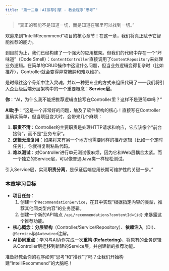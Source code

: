 ```yaml
---
title: "第十二章：AI推荐引擎 - 教会程序“思考”"
---
```


> “真正的智能不是知道一切，而是知道在哪里可以找到一切。”

欢迎来到“IntelliRecommend”项目的核心章节！在这一章，我们将真正赋予它智能推荐的能力。

到目前为止，我们已经构建了一个强大的应用框架。但我们的代码中存在一个“坏味道”（Code Smell）：`ContentController`直接调用了`ContentRepository`来处理业务逻辑。在简单的CRUD操作中这没什么问题，但当业务逻辑变得复杂时（比如推荐），Controller就会变得异常臃肿和难以维护。

是时候往这个骨架中注入灵魂，并以一种更专业的方式来组织代码了——我们将引入企业级后端分层架构中的一个重要概念：**Service层**。

::: {.callout-note title="与AI的对话：为何需要Service层？"}
**你**：“AI，为什么我不能把推荐逻辑直接写在Controller里？这样不是更简单吗？”

**AI助手**：“这是一个非常好的问题，触及了软件架构的核心！直接写在Controller里确实简单，但当项目变大时，会带来几个麻烦：

1.  **职责不清**：Controller的主要职责是处理HTTP请求和响应，它应该像个“前台接待”，而不是“业务专家”。
2.  **逻辑无法复用**：如果将来有另一个地方也需要同样的推荐逻辑（比如一个定时任务），你就得复制粘贴代码。
3.  **难以测试**：对Controller进行单元测试很麻烦，因为它和Web层耦合太紧。而一个独立的Service层，可以像普通Java类一样轻松测试。

引入Service层，实现**职责分离**，是保证后端应用长期可维护性的关键一步。”
:::

### 本章学习目标
*   **项目任务**：
    1. 创建一个`RecommendationService`，在其中实现“根据指定内容的类型，推荐其他同类型内容”的业务逻辑。
    2. 创建一个新的API端点 `/api/recommendations?contentId={id}` 来暴露这个推荐功能。
*   **核心概念**：**分层架构**（Controller/Service/Repository）、**依赖注入**（DI）、`@Service`与`@Autowired`注解。
*   **AI协同重点**：学习与AI协作完成一次**重构 (Refactoring)**，将原有的业务逻辑从Controller层迁移到新建的Service层，并创建新的推荐功能。

准备好教会你的程序如何“思考”和“推荐”了吗？让我们开始构建“IntelliRecommend”的大脑吧！ 